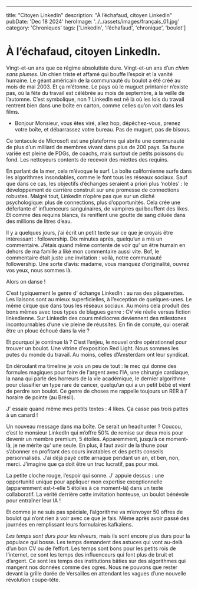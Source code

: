 ---
title: "Citoyen LinkedIn"
description: "À l’échafaud, citoyen LinkedIn"
pubDate: 'Dec 18 2024'
heroImage: '../../assets/images/français_01.jpg'
category: 'Chroniques'
tags: ['LinkedIn', 'l’échafaud', 'chronique', 'boulot']

# À l’échafaud, citoyen LinkedIn.

	
Vingt-et-un ans que ce régime absolutiste dure. Vingt-et-un ans d’un *chien sans plumes*. Un chien triste et affamé qui bouffe l’espoir et la vanité humaine. Le géant américain de la communauté du boulot a été créé au mois de mai 2003. Et ça m’étonne. Le pays où le muguet printanier n’existe pas, où la fête du travail est célébrée au mois de septembre, à la veille de l’automne. C’est symbolique, non ? LinkedIn est né là où les lois du travail rentrent bien dans une boîte en carton, comme celles qu’on voit dans les films.

-	Bonjour Monsieur, vous êtes viré, allez hop, dépêchez-vous, prenez votre boîte, et débarrassez votre bureau. 
Pas de muguet, pas de bisous.

Ce tentacule de Microsoft est une plateforme qui abrite une communauté de plus d’un milliard de membres vivant dans plus de 200 pays. Sa faune variée est pleine de PDGs, de coachs, mais surtout de petits poissons du fond. Les nettoyeurs contents de recevoir des miettes des requins. 

En parlant de la mer, cela m’évoque le surf. 
La boîte californienne surfe dans les algorithmes insondables, comme le font tous les réseaux sociaux. Sauf que dans ce cas, les objectifs d’échanges seraient a priori plus ‘nobles’ : le développement de carrière construit sur une promesse de connections robustes. Malgré tout, LinkedIn n’opère pas que sur un cliché psychologique: plus de connections, plus d’opportunités. Cela crée une déferlante d' influenceurs sanguinaires, de vampires qui bouffent des likes. Et comme des requins blancs, ils reniflent une goutte de sang diluée dans des millions de litres d’eau. 

Il y a quelques jours, j’ai écrit un petit texte sur ce que je croyais être intéressant : followership. Dix minutes après, quelqu’un a mis un commentaire. J’étais quand même contente de voir qu' un être humain en dehors de ma famille a liké mon commentaire aussi vite. Bof, le commentaire était juste une invitation : voilà, notre communauté followership. Une sorte d’avis: madame, vous manquez d’originalité, ouvrez vos yeux, nous sommes là.

Alors on danse ! 

C’est typiquement le genre d' échange LinkedIn : au ras des pâquerettes. Les liaisons sont au mieux superficielles, à l’exception de quelques-unes. Le même cirque que dans tous les réseaux sociaux. Au moins cela produit des bons mêmes avec tous types de blagues genre : CV vie réelle versus fiction linkedienne. Sur LinkedIn des cours médiocres deviennent des milestones incontournables d’une vie pleine de réussites. En fin de compte, qui oserait être un plouc échoué dans la vie ?

Et pourquoi je continue là ? C’est l’enjeu, le nouvel ordre opérationnel pour trouver un boulot. Une vitrine d’exposition Red Light. Nous sommes les putes du monde du travail. Au moins, celles d’Amsterdam ont leur syndicat. 

En déroulant ma timeline je vois un peu de tout : le mec qui donne des formules magiques pour faire de l'argent avec l’IA, une chirurgie cardiaque, la nana qui parle des horreurs de la vie académique, le dernier algorithme pour classifier un type rare de cancer, quelqu’un qui a un petit bébé et vient de perdre son boulot. Ce genre de choses me rappelle toujours un RER à l' horaire de pointe (au Brésil).

J' essaie quand même mes petits textes : 4 likes. Ça casse pas trois pattes à un canard !

Un nouveau message dans ma boîte. Ce serait un headhunter ? 
Coucou, c’est le monsieur LinkedIn qui m’offre 50% de remise sur deux mois pour devenir un membre premium, 5 étoiles. Apparemment, jusqu’à ce moment-là, je ne mérite qu' une seule. En plus, il faut avoir de la thune pour s’abonner en profitant des cours inratables et des petits conseils personnalisés. J’ai déjà payé cette arnaque pendant un an, et ben, non, merci. J’imagine que ça doit être un truc lucratif, pas pour moi.

La petite cloche rouge, l’espoir qui sonne.
J' appuie dessus : une opportunité unique pour appliquer mon expertise exceptionnelle (apparemment est-t-elle 5 étoiles à ce moment-là) dans un texte collaboratif. La vérité derrière cette invitation honteuse, un boulot bénévole pour entraîner leur IA ! 

Et comme je ne suis pas spéciale, l’algorithme va m’envoyer 50 offres de boulot qui n’ont rien à voir avec ce que je fais. Même après avoir passé des journées en remplissant leurs formulaires kafkaïens.

*Les temps sont durs pour les rêveurs*, mais ils sont encore plus durs pour la populace qui bosse. Les temps demandent des astuces qui vont au-delà d’un bon CV ou de l’effort. Les temps sont bons pour les petits rois de l’internet, ce sont les temps des influenceurs qui font plus de bruit et d’argent. Ce sont les temps des institutions bâties sur des algorithmes qui mangent nos données comme des ogres. 
Nous ne pouvons que rester devant la grille dorée de Versailles en attendant les vagues d’une nouvelle révolution coupe-tête.

